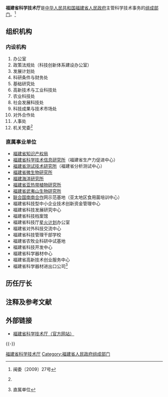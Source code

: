 {{Infobox PRCG
|机构名称=福建省科学技术厅
|标志1=Red star.svg
|标志1说明=[[s:国务院关于国家行政机关和企业事业单位社会团体印章管理的规定|1999年规定]]：[[印章|印章]][[直径|直径]]4.2厘米，中央刊[[五角星|五角星]]，由[[福建省人民政府|福建省人民政府]]制发。
|职位1=[[厅长|厅长]]
|人员1=[[陈秋立|陈秋立]]
|职位2=[[副厅长|副厅长]]
|人员2=周世举{{wrap}}游建胜{{wrap}}叶碧海
|人数2=3
|业务上级机构=[[中华人民共和国科学技术部|中华人民共和国科学技术部]]
|组织上级机构=[[福建省人民政府|福建省人民政府]]
|机构类型=[[福建省人民政府组成部门|福建省人民政府组成部门]]
|行政级别=正地厅级
|地址1=[[福建省|福建省]][[福州市|福州市]]北环西路108号
|网站=福建省科学技术厅
|网址=https://kjt.fujian.gov.cn/
}}

'''福建省科学技术厅'''是[[中华人民共和国|中华人民共和国]][[福建省人民政府|福建省人民政府]]主管科学技术事务的[[福建省人民政府组成部门|组成部门]]。<ref name="#1">{{cite web |url=http://www.fujian.gov.cn/zwgk/jgsz/szfzcbm/200707/t20070715_6780.htm |title=存档副本 |accessdate=2011-10-26 |deadurl=yes |archiveurl=https://web.archive.org/web/20111026231450/http://www.fujian.gov.cn/zwgk/jgsz/szfzcbm/200707/t20070715_6780.htm |archivedate=2011-10-26 }}闽委〔2009〕27号</ref>
==组织机构==
===内设机构===
#办公室
#政策法规处（科技创新体系建设办公室）
#发展计划处
#科研条件与财务处
#基础研究处
#高新技术与工业科技处
#农业科技处
#社会发展科技处
#科技成果与技术市场处
#对外合作处
#人事处
#机关党委<ref name="#1"/>


===直属事业单位===
*[[福建省知识产权局|福建省知识产权局]]
*[[福建省科学技术信息研究所|福建省科学技术信息研究所]]（福建省生产力促进中心）
*[[福建省测试技术研究所|福建省测试技术研究所]]（福建省分析测试中心）
*[[福建省微生物研究所|福建省微生物研究所]]
*[[福建海洋研究所|福建海洋研究所]]
*[[福建省亚热带植物研究所|福建省亚热带植物研究所]]
*[[福建省武夷山生物研究所|福建省武夷山生物研究所]]
*[[联合国|联合国]][[南南合作|南南合作]]网示范基地（亚太地区食用菌培训中心）
*福建省科技型中小企业技术创新资金管理中心
*福建省科技发展研究中心
*福建省科技档案馆
*福建省科技厅[[星火计划|星火计划]]办公室
*福建省对外科技交流中心
*福建省科技管理干部学校
*福建省农牧业科研中试基地
*福建省科技开发中心
*福建省科学器材中心
*福建省高新技术创业服务中心
*福建省科学器材进出口公司<ref>{{cite web |url=http://www.fjkjt.gov.cn/znjg/jgszr.htm |title=存档副本 |accessdate=2011-10-26 |deadurl=yes |archiveurl=https://web.archive.org/web/20160304141717/http://www.fjkjt.gov.cn/znjg/jgszr.htm |archivedate=2016-03-04 }}直属单位</ref>


==历任厅长==


==注释及参考文献==
<references />

==外部链接==
*[https://web.archive.org/web/20111029011853/http://www.fjinfo.gov.cn/ 福建省科学技术厅（官方网站）]

{{-}}
{{福建省人民政府}}

[[Category:福建省科学技术厅|]]
[[Category:福建省人民政府组成部门|Category:福建省人民政府组成部门]]
